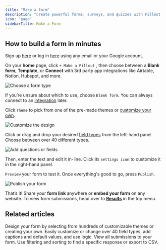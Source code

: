 ```yaml
---
title: "Make a form"
description: "Create powerful forms, surveys, and quizzes with Fillout in a few easy steps."
icon: "page"
sidebarTitle: Make a Form
---
```


## How to build a form in minutes

<Steps>
  <Step title="Sign up or log in">


Sign up [here](https://app.fillout.com/signup) or log in [here](https://app.fillout.com/login) using any email or your Google account.

</Step>

<Step title="Choose a form type">

On your **home** page, click `+ Make a Fillout` , then choose between a **Blank form**, **Template**, or **Connect** with 3rd party app integrations like Airtable, Notion, Hubspot, and more.

<Frame>
<img src="/images/maf1.webp" alt="Choose a form type" />
</Frame>

If you’re unsure about which to use, choose `Blank form`. You can always connect to an [integration](/help/integrations) later.

</Step>

<Step title="Customize the design">

Click `Theme` to pick from one of the pre-made themes or [customize your own](/help/themes).

<Frame>
<img src="/images/maf2.webp" alt="Customize the design" />
</Frame>

</Step>

<Step title="Add questions or fields">

Click or drag and drop your desired [field types](/help/question-types) from the left-hand panel. Choose between over 40 different types.

<Frame>
<img src="/images/maf3.webp" alt="Add questions or fields" />
</Frame>

Then, enter the text and edit it in-line. Click its `settings icon` to customize it in the right-hand panel.

</Step>

<Step title="Publish your form">

`Preview` your form to test it. Once everything's good to go, press `Publish`.

<Frame>
<img src="/images/4.webp" alt="Publish your form" />
</Frame>


That’s it\! Share your **form link** anywhere or **embed your form** on any website. To view form submissions, head over to [**Results**](/help/view-responses) in the top menu.

</Step>

</Steps>

## **Related articles**

<CardGroup cols={3}>
  <Card title="Themes"  href="/help/themes" icon="palette" iconType="regular" color="#FFC738">
    Design your form by selecting from hundreds of customizable themes or creating your own.
  </Card>
  <Card title="Field types" href="/help/question-types" icon="question" iconType="regular" color="#FFC738">
    Easily customize or change over 40 field types, add captions and default values, and use logic.
  </Card>
  <Card title="View responses" href="/help/view-responses" icon="square-poll-vertical" iconType="regular" color="#FFC738">
    View all submissions to your form. Use filtering and sorting to find a specific response or export to CSV.
  </Card>
</CardGroup>
